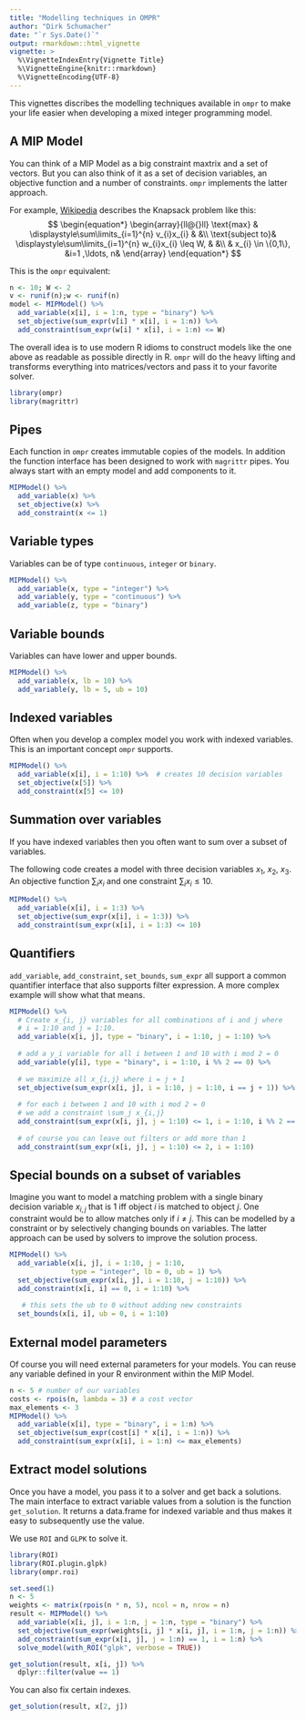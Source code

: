 ```yaml
---
title: "Modelling techniques in OMPR"
author: "Dirk Schumacher"
date: "`r Sys.Date()`"
output: rmarkdown::html_vignette
vignette: >
  %\VignetteIndexEntry{Vignette Title}
  %\VignetteEngine{knitr::rmarkdown}
  %\VignetteEncoding{UTF-8}
---
```


This vignettes discribes the modelling techniques available in `ompr` to make your life easier when developing a mixed integer programming model. 

## A MIP Model

You can think of a MIP Model as a big constraint maxtrix and a set of vectors. But you can also think of it as a set of decision variables, an objective function and a number of constraints. `ompr` implements the latter approach.

For example, [Wikipedia](https://en.wikipedia.org/wiki/Knapsack_problem) describes the Knapsack problem like this:
$$
\begin{equation*}
\begin{array}{ll@{}ll}
\text{max}  & \displaystyle\sum\limits_{i=1}^{n} v_{i}x_{i} & &\\
\text{subject to}& \displaystyle\sum\limits_{i=1}^{n}   w_{i}x_{i} \leq W,  & &\\
                 &                                                x_{i} \in \{0,1\}, &i=1 ,\ldots, n&
\end{array}
\end{equation*}
$$

This is the `ompr` equivalent:

```r
n <- 10; W <- 2
v <- runif(n);w <- runif(n)
model <- MIPModel() %>% 
  add_variable(x[i], i = 1:n, type = "binary") %>% 
  set_objective(sum_expr(v[i] * x[i], i = 1:n)) %>% 
  add_constraint(sum_expr(w[i] * x[i], i = 1:n) <= W)
```


The overall idea is to use modern R idioms to construct models like the one above as readable as possible directly in R. `ompr` will do the heavy lifting and transforms everything into matrices/vectors and pass it to your favorite solver.

```r
library(ompr)
library(magrittr)
```


## Pipes

Each function in `ompr` creates immutable copies of the models. In addition the function interface has been designed to work with `magrittr` pipes. You always start with an empty model and add components to it.

```r
MIPModel() %>% 
  add_variable(x) %>% 
  set_objective(x) %>% 
  add_constraint(x <= 1)
```

## Variable types

Variables can be of type `continuous`, `integer` or `binary`.

```r
MIPModel() %>% 
  add_variable(x, type = "integer") %>% 
  add_variable(y, type = "continuous") %>% 
  add_variable(z, type = "binary")
```

## Variable bounds

Variables can have lower and upper bounds. 

```r
MIPModel() %>% 
  add_variable(x, lb = 10) %>% 
  add_variable(y, lb = 5, ub = 10)
```

## Indexed variables

Often when you develop a complex model you work with indexed variables. This is an important concept `ompr` supports.

```r
MIPModel() %>% 
  add_variable(x[i], i = 1:10) %>%  # creates 10 decision variables
  set_objective(x[5]) %>% 
  add_constraint(x[5] <= 10)
```

## Summation over variables

If you have indexed variables then you often want to sum over a subset of variables. 

The following code creates a model with three decision variables $x_1$, $x_2$, $x_3$. An objective function $\sum_i x_i$ and one constraint $\sum_i x_i \leq 10$.

```r
MIPModel() %>% 
  add_variable(x[i], i = 1:3) %>% 
  set_objective(sum_expr(x[i], i = 1:3)) %>% 
  add_constraint(sum_expr(x[i], i = 1:3) <= 10)
```

## Quantifiers

`add_variable`, `add_constraint`, `set_bounds`, `sum_expr` all support a common quantifier interface that also supports filter expression. A more complex example will show what that means.

```r
MIPModel() %>% 
  # Create x_{i, j} variables for all combinations of i and j where
  # i = 1:10 and j = 1:10.
  add_variable(x[i, j], type = "binary", i = 1:10, j = 1:10) %>% 
  
  # add a y_i variable for all i between 1 and 10 with i mod 2 = 0
  add_variable(y[i], type = "binary", i = 1:10, i %% 2 == 0) %>% 
  
  # we maximize all x_{i,j} where i = j + 1
  set_objective(sum_expr(x[i, j], i = 1:10, j = 1:10, i == j + 1)) %>% 
  
  # for each i between 1 and 10 with i mod 2 = 0
  # we add a constraint \sum_j x_{i,j}
  add_constraint(sum_expr(x[i, j], j = 1:10) <= 1, i = 1:10, i %% 2 == 0) %>% 
  
  # of course you can leave out filters or add more than 1
  add_constraint(sum_expr(x[i, j], j = 1:10) <= 2, i = 1:10) 
```

## Special bounds on a subset of variables

Imagine you want to model a matching problem with a single binary decision variable $x_{i,j}$ that is $1$ iff object $i$ is matched to object $j$. One constraint would be to allow matches only if $i \neq j$. This can be modelled by a constraint or by selectively changing bounds on variables. The latter approach can be used by solvers to improve the solution process.

```r
MIPModel() %>% 
  add_variable(x[i, j], i = 1:10, j = 1:10, 
               type = "integer", lb = 0, ub = 1) %>% 
  set_objective(sum_expr(x[i, j], i = 1:10, j = 1:10)) %>% 
  add_constraint(x[i, i] == 0, i = 1:10) %>% 
  
   # this sets the ub to 0 without adding new constraints
  set_bounds(x[i, i], ub = 0, i = 1:10)
```

## External model parameters

Of course you will need external parameters for your models. You can reuse any variable defined in your R environment within the MIP Model.

```r
n <- 5 # number of our variables
costs <- rpois(n, lambda = 3) # a cost vector
max_elements <- 3
MIPModel() %>% 
  add_variable(x[i], type = "binary", i = 1:n) %>% 
  set_objective(sum_expr(cost[i] * x[i], i = 1:n)) %>% 
  add_constraint(sum_expr(x[i], i = 1:n) <= max_elements)
```

## Extract model solutions

Once you have a model, you pass it to a solver and get back a solutions. The main interface to extract variable values from a solution is the function `get_solution`. It returns a data.frame for indexed variable and thus makes it easy to subsequently use the value.

We use `ROI` and `GLPK` to solve it.

```r
library(ROI)
library(ROI.plugin.glpk)
library(ompr.roi)
```

```r
set.seed(1)
n <- 5
weights <- matrix(rpois(n * n, 5), ncol = n, nrow = n)
result <- MIPModel() %>% 
  add_variable(x[i, j], i = 1:n, j = 1:n, type = "binary") %>% 
  set_objective(sum_expr(weights[i, j] * x[i, j], i = 1:n, j = 1:n)) %>% 
  add_constraint(sum_expr(x[i, j], j = 1:n) == 1, i = 1:n) %>% 
  solve_model(with_ROI("glpk", verbose = TRUE))
```

```r
get_solution(result, x[i, j]) %>% 
  dplyr::filter(value == 1)
```

You can also fix certain indexes.

```r
get_solution(result, x[2, j])
```


